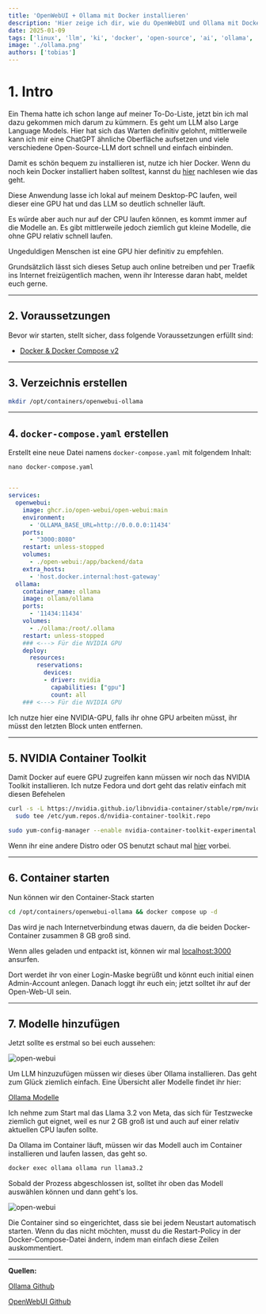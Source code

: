 ```yaml
---
title: 'OpenWebUI + Ollama mit Docker installieren'
description: 'Hier zeige ich dir, wie du OpenWebUI und Ollama mit Docker installieren kannst. So bekommst du eine ChatGPT ähnliche WebGUI.'
date: 2025-01-09
tags: ['linux', 'llm', 'ki', 'docker', 'open-source', 'ai', 'ollama', 'openwebui']
image: './ollama.png'
authors: ['tobias']
---
```



# 1. Intro

Ein Thema hatte ich schon lange auf meiner To-Do-Liste, jetzt bin ich mal dazu gekommen mich darum zu kümmern. 
Es geht um LLM also Large Language Models. 
Hier hat sich das Warten definitiv gelohnt, mittlerweile kann ich mir eine ChatGPT ähnliche Oberfläche aufsetzen und viele verschiedene Open-Source-LLM dort schnell und einfach einbinden.

Damit es schön bequem zu installieren ist, nutze ich hier Docker.
Wenn du noch kein Docker installiert haben solltest, kannst du [hier](/blog/server-setup#5-docker-und-docker-compose) nachlesen wie das geht.

Diese Anwendung lasse ich lokal auf meinem Desktop-PC laufen, weil dieser eine GPU hat und das LLM so deutlich schneller läuft.

Es würde aber auch nur auf der CPU laufen können, es kommt immer auf die Modelle an. Es gibt mittlerweile jedoch ziemlich gut kleine Modelle, die ohne GPU relativ schnell laufen.

Ungeduldigen Menschen ist eine GPU hier definitiv zu empfehlen.

Grundsätzlich lässt sich dieses Setup auch online betreiben und per Traefik ins Internet freizügentlich machen, wenn ihr Interesse daran habt, meldet euch gerne.

---

## 2. Voraussetzungen

Bevor wir starten, stellt sicher, dass folgende Voraussetzungen erfüllt sind:

- [Docker & Docker Compose v2](/blog/server-setup#5-docker-und-docker-compose)

---

## 3. Verzeichnis erstellen

```bash
mkdir /opt/containers/openwebui-ollama
```

---

## 4. `docker-compose.yaml` erstellen

Erstellt eine neue Datei namens `docker-compose.yaml` mit folgendem Inhalt:

```shell
nano docker-compose.yaml
```

```yaml title="docker-compose.yaml"

---
services:
  openwebui:
    image: ghcr.io/open-webui/open-webui:main
    environment:
      - 'OLLAMA_BASE_URL=http://0.0.0.0:11434'
    ports:
      - "3000:8080"
    restart: unless-stopped
    volumes:
      - ./open-webui:/app/backend/data
    extra_hosts:
      - 'host.docker.internal:host-gateway'
  ollama:
    container_name: ollama
    image: ollama/ollama  
    ports:
      - '11434:11434'
    volumes:
      - ./ollama:/root/.ollama
    restart: unless-stopped
    ### <---> Für die NVIDIA GPU
    deploy:
      resources:
        reservations:
          devices:
          - driver: nvidia
            capabilities: ["gpu"]
            count: all
    ### <---> Für die NVIDIA GPU

``` 

Ich nutze hier eine NVIDIA-GPU, falls ihr ohne GPU arbeiten müsst, ihr müsst den letzten Block unten entfernen.

---

## 5. NVIDIA Container Toolkit

Damit Docker auf euere GPU zugreifen kann müssen wir noch das NVIDIA Toolkit installieren. Ich nutze Fedora und dort geht das relativ einfach mit diesen Befehelen

```bash
curl -s -L https://nvidia.github.io/libnvidia-container/stable/rpm/nvidia-container-toolkit.repo | \
  sudo tee /etc/yum.repos.d/nvidia-container-toolkit.repo

sudo yum-config-manager --enable nvidia-container-toolkit-experimental
```

Wenn ihr eine andere Distro oder OS benutzt schaut mal [hier](https://docs.nvidia.com/datacenter/cloud-native/container-toolkit/latest/install-guide.html) vorbei.

---

## 6. Container starten

Nun können wir den Container-Stack starten

```bash
cd /opt/containers/openwebui-ollama && docker compose up -d
```

Das wird je nach Internetverbindung etwas dauern, da die beiden Docker-Container zusammen 8 GB groß sind.

Wenn alles geladen und entpackt ist, können wir mal [localhost:3000](http://localhost:3000) ansurfen.

Dort werdet ihr von einer Login-Maske begrüßt und könnt euch initial einen Admin-Account anlegen.
Danach loggt ihr euch ein; jetzt solltet ihr auf der Open-Web-UI sein.

---

## 7. Modelle hinzufügen

Jetzt sollte es erstmal so bei euch aussehen:

![open-webui](openwebui1.png)

Um LLM hinzuzufügen müssen wir dieses über Ollama installieren. Das geht zum Glück ziemlich einfach. Eine Übersicht aller Modelle findet ihr hier:

[Ollama Modelle](https://ollama.com/search)

Ich nehme zum Start mal das Llama 3.2 von Meta, das sich für Testzwecke ziemlich gut eignet, weil es nur 2 GB groß ist und auch auf einer relativ aktuellen CPU laufen sollte. 

Da Ollama im Container läuft, müssen wir das Modell auch im Container installieren und laufen lassen, das geht so. 

```bash
docker exec ollama ollama run llama3.2
```

Sobald der Prozess abgeschlossen ist, solltet ihr oben das Modell auswählen können und dann geht's los. 

![open-webui](openwebui2.png)

Die Container sind so eingerichtet, dass sie bei jedem Neustart automatisch starten. Wenn du das nicht möchten, musst du die Restart-Policy in der Docker-Compose-Datei ändern, indem man einfach diese Zeilen auskommentiert.

---

**Quellen:**

[Ollama Github](https://github.com/ollama/ollama)

[OpenWebUI Github](https://github.com/open-webui/open-webui)